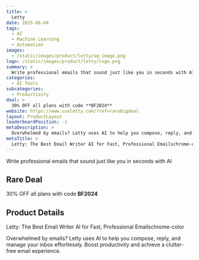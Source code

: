 ```yaml
---
title: >
  Letty
date: 2025-06-04
tags:
  - AI
  - Machine Learning
  - Automation
images:
  - /static/images/product/letty/og-image.png
logo: /static/images/product/letty/logo.png
summary: >
  Write professional emails that sound just like you in seconds with AI
categories:
  - AI Tools
subcategories:
  - Productivity
deal: >
  30% OFF all plans with code **BF2024**
website: https://www.useletty.com/?ref=rarebigdeal
layout: ProductLayout
leaderboardPosition: -1
metaDescription: >
  Overwhelmed by emails? Letty uses AI to help you compose, reply, and manage your inbox effortlessly. Boost productivity and achieve a clutter-free email experience.
metaTitle: >
  Letty: The Best Email Writer AI for Fast, Professional Emailschrome-color
---
```

Write professional emails that sound just like you in seconds with AI

## Rare Deal

30% OFF all plans with code **BF2024**

## Product Details

Letty: The Best Email Writer AI for Fast, Professional Emailschrome-color

Overwhelmed by emails? Letty uses AI to help you compose, reply, and manage your inbox effortlessly. Boost productivity and achieve a clutter-free email experience.
